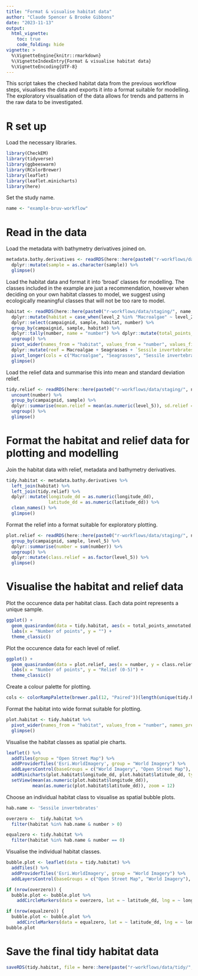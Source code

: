 ```yaml
---
title: "Format & visualise habitat data"
author: "Claude Spencer & Brooke Gibbons"
date: "2023-11-13"
output:
  html_vignette:
    toc: true
    code_folding: hide
vignette: >
  %\VignetteEngine{knitr::rmarkdown}
  %\VignetteIndexEntry{Format & visualise habitat data}
  %\VignetteEncoding{UTF-8}
---
```


This script takes the checked habitat data from the previous workflow steps, visualises the data and exports it into a format suitable for modelling. The exploratory visualisation of the data allows for trends and patterns in the raw data to be investigated.

# R set up
Load the necessary libraries.

```r
library(CheckEM)
library(tidyverse)
library(ggbeeswarm)
library(RColorBrewer)
library(leaflet)
library(leaflet.minicharts)
library(here)
```

Set the study name.

```r
name <- "example-bruv-workflow"
```

# Read in the data
Load the metadata with bathymetry derivatives joined on.

```r
metadata.bathy.derivatives <- readRDS(here::here(paste0("r-workflows/data/tidy/", name, "_metadata-bathymetry-derivatives.rds"))) %>%
  dplyr::mutate(sample = as.character(sample)) %>%
  glimpse()
```

Load the habitat data and format it into 'broad' classes for modelling. The classes included in the example are just a recommendation, however when deciding on your own habitat classes to model, we suggest using ecologically meaningful classes that will not be too rare to model. 

```r
habitat <- readRDS(here::here(paste0("r-workflows/data/staging/", name, "_habitat.rds"))) %>%
  dplyr::mutate(habitat = case_when(level_2 %in% "Macroalgae" ~ level_2, level_2 %in% "Seagrasses" ~ level_2, level_2 %in% "Substrate" & level_3 %in% "Consolidated (hard)" ~ level_3, level_2 %in% "Substrate" & level_3 %in% "Unconsolidated (soft)" ~ level_3,  level_2 %in% "Sponges" ~ "Sessile invertebrates", level_2 %in% "Sessile invertebrates" ~ level_2, level_2 %in% "Bryozoa" ~ "Sessile invertebrates", level_2 %in% "Cnidaria" ~ "Sessile invertebrates")) %>% 
  dplyr::select(campaignid, sample, habitat, number) %>%
  group_by(campaignid, sample, habitat) %>% 
  dplyr::tally(number, name = "number") %>% dplyr::mutate(total_points_annotated = sum(number)) %>% 
  ungroup() %>% 
  pivot_wider(names_from = "habitat", values_from = "number", values_fill = 0) %>%
  dplyr::mutate(reef = Macroalgae + Seagrasses + `Sessile invertebrates` + `Consolidated (hard)`) %>%
  pivot_longer(cols = c("Macroalgae", "Seagrasses", "Sessile invertebrates", "Consolidated (hard)", "Unconsolidated (soft)", "reef"), names_to = "habitat", values_to = "number") %>%
  glimpse()
```

Load the relief data and summarise this into mean and standard deviation relief.

```r
tidy.relief <- readRDS(here::here(paste0("r-workflows/data/staging/", name, "_relief.rds"))) %>%
  uncount(number) %>%
  group_by(campaignid, sample) %>%
  dplyr::summarise(mean.relief = mean(as.numeric(level_5)), sd.relief = sd(as.numeric(level_5), na.rm = T)) %>%
  ungroup() %>%
  glimpse()
```

# Format the habitat and relief data for plotting and modelling
Join the habitat data with relief, metadata and bathymetry derivatives.

```r
tidy.habitat <- metadata.bathy.derivatives %>%
  left_join(habitat) %>%
  left_join(tidy.relief) %>%
  dplyr::mutate(longitude_dd = as.numeric(longitude_dd),
                latitude_dd = as.numeric(latitude_dd)) %>%
  clean_names() %>%
  glimpse()
```
Format the relief into a format suitable for exploratory plotting.
```r
plot.relief <- readRDS(here::here(paste0("r-workflows/data/staging/", name, "_relief.rds"))) %>%
  group_by(campaignid, sample, level_5) %>%
  dplyr::summarise(number = sum(number)) %>%
  ungroup() %>%
  dplyr::mutate(class.relief = as.factor(level_5)) %>%
  glimpse()
```
# Visualise the habitat and relief data
Plot the occurence data per habitat class. Each data point represents a unique sample.
```r
ggplot() +
  geom_quasirandom(data = tidy.habitat, aes(x = total_points_annotated, y = habitat), groupOnX = F, method = "quasirandom", alpha = 0.25, size = 1.8, width = 0.2) +
  labs(x = "Number of points", y = "") +
  theme_classic()
```
Plot the occurence data for each level of relief. 
```r
ggplot() +
  geom_quasirandom(data = plot.relief, aes(x = number, y = class.relief), groupOnX = F, method = "quasirandom", alpha = 0.25, size = 1.8, width = 0.05) +
  labs(x = "Number of points", y = "Relief (0-5)") + 
  theme_classic()
```
Create a colour palette for plotting. 
```r
cols <- colorRampPalette(brewer.pal(12, "Paired"))(length(unique(tidy.habitat$habitat))) 
```
Format the habitat into wide format suitable for plotting.
```r
plot.habitat <- tidy.habitat %>%
  pivot_wider(names_from = "habitat", values_from = "number", names_prefix = "broad.") %>%
  glimpse()
```
Visualise the habitat classes as spatial pie charts.
```r
leaflet() %>%                                          
  addTiles(group = "Open Street Map") %>%                           
  addProviderTiles('Esri.WorldImagery', group = "World Imagery") %>%
  addLayersControl(baseGroups = c("World Imagery", "Open Street Map"), options = layersControlOptions(collapsed = FALSE)) %>%
  addMinicharts(plot.habitat$longitude_dd, plot.habitat$latitude_dd, type = "pie", colorPalette = cols, chartdata = plot.habitat[grep("broad", names(plot.habitat))], width = 20, transitionTime = 0) %>%                 
  setView(mean(as.numeric(plot.habitat$longitude_dd)), 
          mean(as.numeric(plot.habitat$latitude_dd)), zoom = 12)
```
Choose an individual habitat class to visualise as spatial bubble plots.
```r
hab.name <- 'Sessile invertebrates'

overzero <-  tidy.habitat %>% 
  filter(habitat %in% hab.name & number > 0) 

equalzero <- tidy.habitat %>% 
  filter(habitat %in% hab.name & number == 0)
```
Visualise the individual habitat classes.
```r
bubble.plot <- leaflet(data = tidy.habitat) %>%                     
  addTiles() %>%                                                    
  addProviderTiles('Esri.WorldImagery', group = "World Imagery") %>%
  addLayersControl(baseGroups = c("Open Street Map", "World Imagery"), options = layersControlOptions(collapsed = FALSE))

if (nrow(overzero)) {                                               
  bubble.plot <- bubble.plot %>%
    addCircleMarkers(data = overzero, lat = ~ latitude_dd, lng = ~ longitude_dd, radius = ~ number + 3, fillOpacity = 0.5, stroke = FALSE, label = ~ as.character(sample))}

if (nrow(equalzero)) {                                            
  bubble.plot <- bubble.plot %>%
    addCircleMarkers(data = equalzero, lat = ~ latitude_dd, lng = ~ longitude_dd, radius = 2, fillOpacity = 0.5, color = "white", stroke = FALSE, label = ~ as.character(sample))}
bubble.plot
```
# Save the final tidy habitat data
```r
saveRDS(tidy.habitat, file = here::here(paste("r-workflows/data/tidy/", paste(name,"tidy-habitat.rds", sep = "_"), sep = "/")))
```